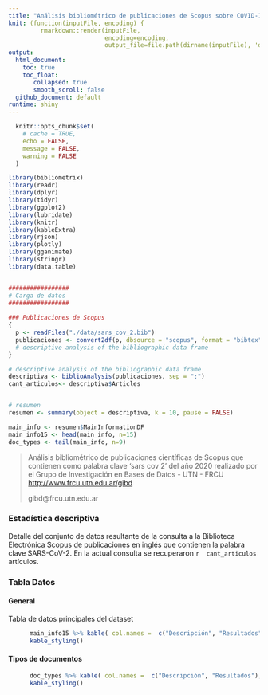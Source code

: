 ```yaml
---
title: "Análisis bibliométrico de publicaciones de Scopus sobre COVID-19"
knit: (function(inputFile, encoding) { 
         rmarkdown::render(inputFile,
                           encoding=encoding, 
                           output_file=file.path(dirname(inputFile), 'docs', 'index.html')) })
output: 
  html_document:
    toc: true
    toc_float:
       collapsed: true 
       smooth_scroll: false
  github_document: default
runtime: shiny
---
```


```r
  knitr::opts_chunk$set(
    # cache = TRUE,
  	echo = FALSE,
  	message = FALSE,
  	warning = FALSE
  )
```

```r
library(bibliometrix)
library(readr)
library(dplyr)
library(tidyr)
library(ggplot2)
library(lubridate)
library(knitr)
library(kableExtra)
library(rjson)
library(plotly)
library(gganimate)
library(stringr)
library(data.table)


#################
# Carga de datos
#################
  
### Publicaciones de Scopus
{
  p <- readFiles("./data/sars_cov_2.bib")
  publicaciones <- convert2df(p, dbsource = "scopus", format = "bibtex")
  # descriptive analysis of the bibliographic data frame
}

# descriptive analysis of the bibliographic data frame
descriptiva <- biblioAnalysis(publicaciones, sep = ";")
cant_articulos<- descriptiva$Articles


# resumen
resumen <- summary(object = descriptiva, k = 10, pause = FALSE)

main_info <- resumen$MainInformationDF
main_info15 <- head(main_info, n=15)
doc_types <- tail(main_info, n=9)
```



> Análisis bibliométrico de publicaciones científicas de Scopus que contienen como palabra clave 'sars cov 2' del año 2020 realizado por el Grupo de Investigación en Bases de Datos - UTN - FRCU 
> <http://www.frcu.utn.edu.ar/gibd>
>
> gibd@frcu.utn.edu.ar


### Estadística descriptiva

Detalle del conjunto de datos resultante de la consulta a la Biblioteca Electrónica Scopus de publicaciones en inglés que contienen la palabra clave SARS-CoV-2. En la actual consulta se recuperaron `r  cant_articulos` artículos.


### Tabla Datos {.tabset .tabset-fade .tabset-pills}

#### General
Tabla de datos principales del dataset
```r
      main_info15 %>% kable( col.names =  c("Descripción", "Resultados"), align =  c('l', 'c') ) %>% 
      kable_styling()

```


#### Tipos de documentos

```r
      doc_types %>% kable( col.names =  c("Descripción", "Resultados"), align =  c('l', 'c') ) %>% 
      kable_styling()

```